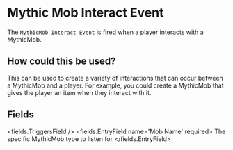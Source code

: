 
# Mythic Mob Interact Event 

The `MythicMob Interact Event` is fired when a player interacts with a MythicMob.

## How could this be used?

This can be used to create a variety of interactions that can occur between a MythicMob and a player. For example, you could create a MythicMob that gives the player an item when they interact with it.


## Fields

<fields.TriggersField />
<fields.EntryField name='Mob Name' required>
     The specific MythicMob type to listen for
</fields.EntryField>
